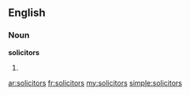 ==English==

===Noun===
'''solicitors'''

# {{plural of|[[solicitor]]}}

[[ar:solicitors]]
[[fr:solicitors]]
[[my:solicitors]]
[[simple:solicitors]]